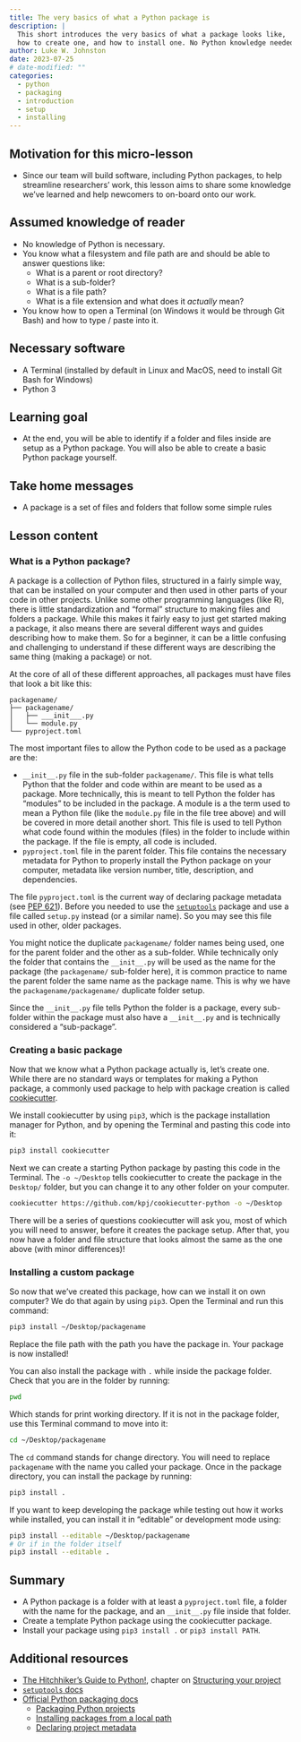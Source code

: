```yaml
---
title: The very basics of what a Python package is
description: |
  This short introduces the very basics of what a package looks like,
  how to create one, and how to install one. No Python knowledge needed.
author: Luke W. Johnston
date: 2023-07-25
# date-modified: ""
categories: 
  - python
  - packaging
  - introduction
  - setup
  - installing
---
```


## Motivation for this micro-lesson

-   Since our team will build software, including Python packages, to
    help streamline researchers' work, this lesson aims to share some
    knowledge we've learned and help newcomers to on-board onto our
    work.

## Assumed knowledge of reader

-   No knowledge of Python is necessary.
-   You know what a filesystem and file path are and should be able to
    answer questions like:
    -   What is a parent or root directory?
    -   What is a sub-folder?
    -   What is a file path?
    -   What is a file extension and what does it *actually* mean?
-   You know how to open a Terminal (on Windows it would be through Git
    Bash) and how to type / paste into it.

## Necessary software

-   A Terminal (installed by default in Linux and MacOS, need to install
    Git Bash for Windows)
-   Python 3

## Learning goal

-   At the end, you will be able to identify if a folder and files
    inside are setup as a Python package. You will also be able to
    create a basic Python package yourself.

## Take home messages

-   A package is a set of files and folders that follow some simple
    rules

## Lesson content

### What is a Python package?

A package is a collection of Python files, structured in a fairly simple
way, that can be installed on your computer and then used in other parts
of your code in other projects. Unlike some other programming languages
(like R), there is little standardization and "formal" structure to
making files and folders a package. While this makes it fairly easy to
just get started making a package, it also means there are several
different ways and guides describing how to make them. So for a
beginner, it can be a little confusing and challenging to understand if
these different ways are describing the same thing (making a package) or
not.

At the core of all of these different approaches, all packages must have
files that look a bit like this:

<!-- Created with: https://tree.nathanfriend.io/ -->

```         
packagename/
├── packagename/
│   ├── ___init___.py
│   └── module.py
└── pyproject.toml
```

The most important files to allow the Python code to be used as a
package are the:

-   `__init__.py` file in the sub-folder `packagename/`. This file is
    what tells Python that the folder and code within are meant to be
    used as a package. More technically, this is meant to tell Python
    the folder has "modules" to be included in the package. A module is
    a the term used to mean a Python file (like the `module.py` file in
    the file tree above) and will be covered in more detail another
    short. This file is used to tell Python what code found within the
    modules (files) in the folder to include within the package. If the
    file is empty, all code is included.
-   `pyproject.toml` file in the parent folder. This file contains the
    necessary metadata for Python to properly install the Python package
    on your computer, metadata like version number, title, description,
    and dependencies.

::: callout-tip
The file `pyproject.toml` is the current way of declaring package
metadata (see [PEP 621](https://peps.python.org/pep-0621/)). Before you
needed to use the
[`setuptools`](https://setuptools.pypa.io/en/latest/index.html) package
and use a file called `setup.py` instead (or a similar name). So you may
see this file used in other, older packages.
:::

You might notice the duplicate `packagename/` folder names being used,
one for the parent folder and the other as a sub-folder. While
technically only the folder that contains the `__init__.py` will be used
as the name for the package (the `packagename/` sub-folder here), it is
common practice to name the parent folder the same name as the package
name. This is why we have the `packagename/packagename/` duplicate
folder setup.

Since the `__init__.py` file tells Python the folder is a package, every
sub-folder within the package must also have a `__init__.py` and is
technically considered a "sub-package".

### Creating a basic package

Now that we know what a Python package actually is, let's create one.
While there are no standard ways or templates for making a Python
package, a commonly used package to help with package creation is called
[cookiecutter](https://github.com/kpj/cookiecutter-python).

We install cookiecutter by using `pip3`, which is the package
installation manager for Python, and by opening the Terminal and pasting
this code into it:

``` .bash
pip3 install cookiecutter
```

Next we can create a starting Python package by pasting this code in the
Terminal. The `-o ~/Desktop` tells cookiecutter to create the package in
the `Desktop/` folder, but you can change it to any other folder on your
computer.

``` .bash
cookiecutter https://github.com/kpj/cookiecutter-python -o ~/Desktop
```

There will be a series of questions cookiecutter will ask you, most of
which you will need to answer, before it creates the package setup.
After that, you now have a folder and file structure that looks almost
the same as the one above (with minor differences)!

### Installing a custom package

So now that we've created this package, how can we install it on own
computer? We do that again by using `pip3`. Open the Terminal and run
this command:

``` .bash
pip3 install ~/Desktop/packagename
```

Replace the file path with the path you have the package in. Your
package is now installed!

::: callout-tip
You can also install the package with `.` while inside the package
folder. Check that you are in the folder by running:

``` .bash
pwd
```

Which stands for print working directory. If it is not in
the package folder, use this Terminal command to move into it:

``` .bash
cd ~/Desktop/packagename
```

The `cd` command stands for change directory. You will need to
replace `packagename` with the name you called your package. Once in the
package directory, you can install the package by running:

``` .bash
pip3 install .
```
:::

If you want to keep developing the package while testing out how it
works while installed, you can install it in "editable" or development
mode using:

``` .bash
pip3 install --editable ~/Desktop/packagename
# Or if in the folder itself
pip3 install --editable .
```

## Summary

-   A Python package is a folder with at least a `pyproject.toml` file,
    a folder with the name for the package, and an `__init__.py` file
    inside that folder.
-   Create a template Python package using the cookiecutter package.
-   Install your package using `pip3 install .` or `pip3 install PATH`.

## Additional resources

-   [The Hitchhiker's Guide to Python!](https://docs.python-guide.org/),
    chapter on [Structuring your
    project](https://docs.python-guide.org/writing/structure/)
-   [`setuptools` docs](https://setuptools.pypa.io/en/latest/userguide)
-   [Official Python packaging
    docs](https://packaging.python.org/en/latest)
    -   [Packaging Python
        projects](https://packaging.python.org/en/latest/tutorials/packaging-projects/)
    -   [Installing packages from a local
        path](https://packaging.python.org/en/latest/tutorials/installing-packages/#installing-from-a-local-src-tree)
    -   [Declaring project
        metadata](https://packaging.python.org/en/latest/specifications/declaring-project-metadata)
